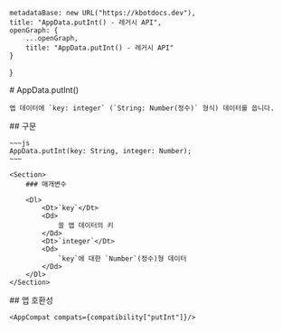 
    metadataBase: new URL("https://kbotdocs.dev"),
    title: "AppData.putInt() - 레거시 API",
    openGraph: {
        ...openGraph,
        title: "AppData.putInt() - 레거시 API"
    }
}

<Section>
    # AppData.putInt()

    앱 데이터에 `key: integer` (`String: Number(정수)` 형식) 데이터를 씁니다.
</Section>
<Section>
    ## 구문

    ~~~js
    AppData.putInt(key: String, integer: Number);
    ~~~

    <Section>
        ### 매개변수

        <Dl>
            <Dt>`key`</Dt>
            <Dd>
                쓸 앱 데이터의 키
            </Dd>
            <Dt>`integer`</Dt>
            <Dd>
                `key`에 대한 `Number`(정수)형 데이터
            </Dd>
        </Dl>
    </Section>
</Section>
<Section>
    ## 앱 호환성

    <AppCompat compats={compatibility["putInt"]}/>
</Section>